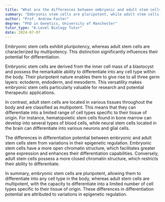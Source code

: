 ```yaml
---
title: "What are the differences between embryonic and adult stem cells, and how do they relate to cellular differentiation?"
summary: "Embryonic stem cells are pluripotent, while adult stem cells are multipotent. This affects their differentiation potential."
author: "Prof. Andrew Foster"
degree: "PhD in Genetics, University of Manchester"
tutor_type: "A-Level Biology Tutor"
date: 2024-07-07
---
```


Embryonic stem cells exhibit pluripotency, whereas adult stem cells are characterized by multipotency. This distinction significantly influences their potential for differentiation.

Embryonic stem cells are derived from the inner cell mass of a blastocyst and possess the remarkable ability to differentiate into any cell type within the body. Their pluripotent nature enables them to give rise to all three germ layers: ectoderm, endoderm, and mesoderm. This versatility makes embryonic stem cells particularly valuable for research and potential therapeutic applications.

In contrast, adult stem cells are located in various tissues throughout the body and are classified as multipotent. This means that they can differentiate into a limited range of cell types specific to their tissue of origin. For instance, hematopoietic stem cells found in bone marrow can develop into several types of blood cells, while neural stem cells located in the brain can differentiate into various neurons and glial cells.

The differences in differentiation potential between embryonic and adult stem cells stem from variations in their epigenetic regulation. Embryonic stem cells have a more open chromatin structure, which facilitates greater gene expression and enhances their differentiation capabilities. Conversely, adult stem cells possess a more closed chromatin structure, which restricts their ability to differentiate.

In summary, embryonic stem cells are pluripotent, allowing them to differentiate into any cell type in the body, whereas adult stem cells are multipotent, with the capacity to differentiate into a limited number of cell types specific to their tissue of origin. These differences in differentiation potential are attributed to variations in epigenetic regulation.
    